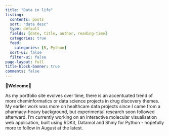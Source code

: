 ```yaml
---
title: "Data in life"
listing:
  contents: posts
  sort: "date desc"
  type: default
  fields: [date, title, author, reading-time]
  categories: true
  feed: 
    categories: [R, Python]
  sort-ui: false
  filter-ui: false
page-layout: full
title-block-banner: true
comments: false
---
```


**🌟Welcome🌟**

As my portfolio site evolves over time, there is an accentuated trend of more cheminformatics or data science projects in drug discovery themes. My earlier work was more on healthcare data projects since I came from a pharmacy-heavy background, but experimental research soon followed afterward. I'm currently working on an interactive molecular visualisation web application, built using RDKit, Datamol and Shiny for Python - hopefully more to follow in August at the latest.

<br>

<a rel="me" href="https://fosstodon.org/@jhylin"></a>